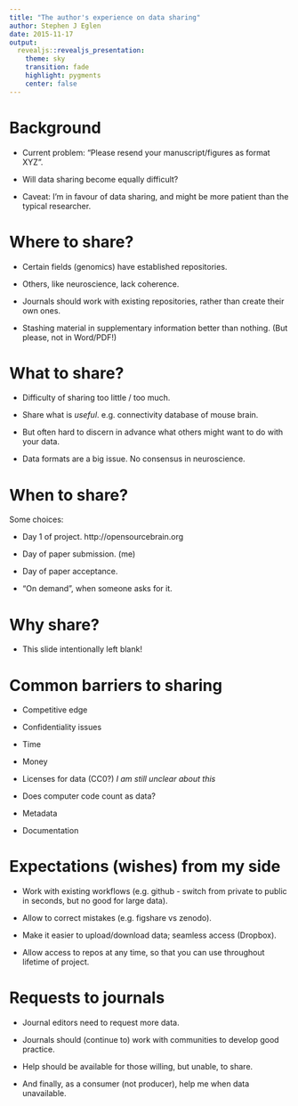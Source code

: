 ```yaml
---
title: "The author's experience on data sharing"
author: Stephen J Eglen
date: 2015-11-17
output:
  revealjs::revealjs_presentation:
    theme: sky
    transition: fade
    highlight: pygments
    center: false
---
```


# Background

- Current problem: "Please resend your manuscript/figures as format
XYZ".

- Will data sharing become equally difficult?

- Caveat: I'm in favour of data sharing, and might be more patient
than the typical researcher.

<!-- We invite you to attend and would be very grateful if you could also -->
<!-- give a 10 minute presentation on challenges and expectations from the -->
<!-- perspective of an author being required to deposit data in large -->
<!-- community resources as part of publishing in a journal. -->

# Where to share?

* Certain fields (genomics) have established repositories.

* Others, like neuroscience, lack coherence.

* Journals should work with existing repositories, rather than create
their own ones.

* Stashing material in supplementary information better than nothing.
(But please, not in Word/PDF!)


# What to share?

- Difficulty of sharing too little / too much.

- Share what is *useful*.  e.g. connectivity database of mouse brain.

- But often hard to discern in advance what others might want to do
with your data.

- Data formats are a big issue.  No consensus in neuroscience.

# When to share?

Some choices:

- Day 1 of project.  http://opensourcebrain.org

- Day of paper submission. (me)

- Day of paper acceptance.

- "On demand", when someone asks for it.


# Why share?

- This slide intentionally left blank!


# Common barriers to sharing


- Competitive edge

- Confidentiality issues

- Time

- Money

- Licenses for data (CC0?)  *I am still unclear about this*

- Does computer code count as data?

- Metadata

- Documentation



# Expectations (wishes) from my side

- Work with existing workflows (e.g. github - switch from private
to public in seconds, but no good for large data).

- Allow to correct mistakes (e.g. figshare vs zenodo).

- Make it easier to upload/download data; seamless access (Dropbox).

- Allow access to repos at any time, so that you can use throughout
  lifetime of project.

# Requests to journals

- Journal editors need to request more data.

- Journals should (continue to) work with communities to develop good practice.

- Help should be available for those willing, but unable, to share.

- And finally, as a consumer (not producer), help me when data unavailable.


<!-- note where slides can be downloaded from -->
<!--  -->
